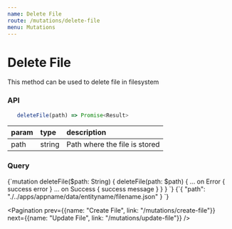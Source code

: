 ```yaml
---
name: Delete File
route: /mutations/delete-file
menu: Mutations
---
```



# Delete File

This method can be used to delete file in filesystem

### API

```js
   deleteFile(path) => Promise<Result>
```

|param|type|description|
|:--|:--|:--|
|path|string|Path where the file is stored|

### Query
<QueryViewer>
   <QueryTab>
{`mutation deleteFile($path: String) {
  deleteFile(path: $path) {
    ... on Error {
      success
      error
    }
    ... on Success {
      success
      message
    }
  }
}
`}
   </QueryTab>
   <VariablesTab>
{`{
  "path": "./../apps/appname/data/entityname/filename.json"
}
`}
   </VariablesTab>
</QueryViewer>

<Pagination prev={{name: "Create File", link: "/mutations/create-file"}} next={{name: "Update File", link: "/mutations/update-file"}} />